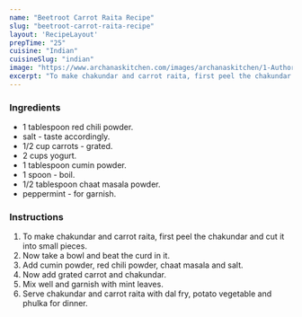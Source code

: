 ---
name: "Beetroot Carrot Raita Recipe"
slug: "beetroot-carrot-raita-recipe"
layout: 'RecipeLayout'
prepTime: "25"
cuisine: "Indian"
cuisineSlug: "indian"
image: "https://www.archanaskitchen.com/images/archanaskitchen/1-Author/Pooja_Thakur/Beetroot_Carrot_Raita.jpg"
excerpt: "To make chakundar and carrot raita, first peel the chakundar and cut it into small pieces"
---

### Ingredients

-  1 tablespoon red chili powder.
-  salt - taste accordingly.
- 1/2 cup carrots - grated.
-  2 cups yogurt.
-  1 tablespoon cumin powder.
-  1 spoon - boil.
-  1/2 tablespoon chaat masala powder.
-  peppermint - for garnish.

### Instructions

1. To make chakundar and carrot raita, first peel the chakundar and cut it into small pieces.
1. Now take a bowl and beat the curd in it.
1. Add cumin powder, red chili powder, chaat masala and salt.
1. Now add grated carrot and chakundar.
1. Mix well and garnish with mint leaves.
1. Serve chakundar and carrot raita with dal fry, potato vegetable and phulka for dinner.
